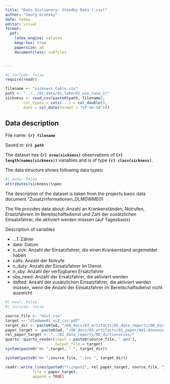```yaml
---
title: "Data Dictionary: Standby Data (.csv)"
author: "Georg Grunsky"
date: today
editor: visual
format:
  pdf:
    latex_engine: xelatex
    keep-tex: true
    papersize: a4
    documentclass: subfiles


---
```



```r
#| include: false
require(readr)

filename <- "sickness_table.csv"
path <- "../../01_data/01_lake/01_use_case_2/"
sickness <- read_csv(paste0(path, filename), 
        col_types = cols(...1 = col_double(), 
        date = col_date(format = "%Y-%m-%d")))
```

## Data description

File name: **`{r} filename`**

Saved in: **`{r} path`**

The dataset has **`{r} nrow(sickness)`** observations of **`{r} length(names(sickness))`** variables and is of type **`{r} class(sickness)`**.

The data structure shows following data types:

```r
#| echo: false
attributes(sickness)$spec
```

The description of the dataset is taken from the projects basic data document "Zusatzinformationen_DLMDWME01

The file provides data about: Anzahl an Krankenständen, Notrufen, Ersatzfahrern im Bereitschaftsdienst und Zahl der zusätzlichen Einsatzfahrer, die aktiviert werden müssen (auf Tagesbasis)

Description of variables

-   ...1: Zähler
-   date: Datum
-   n_sick: Anzahl der Einsatzfahrer, die einen Krankenstand angemeldet haben
-   calls: Anzahl der Notrufe
-   n_duty: Anzahl der Einsatzfahrer im Dienst
-   n_sby: Anzahl der verfügbaren Ersatzfahrer
-   sby_need: Anzahl der Ersatzfahrer, die aktiviert werden
-   dafted: Anzahl der zusätzlichen Einsatzfahrer, die aktiviert werden müssen, wenn die Anzahl der Einsatzfahrer im Bereitschaftsdienst nicht ausreicht

```r
#| eval: false
#| include: false

source_file <- "dict_csv"
target <- "dlmdwme01_uc2_csv.pdf"
target_dir <- paste0(wd, "/00_docs/03_artifacts/02_data_reports/00_dictionaries/")
paper_target <- paste0(wd, "/00_docs/03_artifacts/01_paper/041-Annexes.tex")
rel_paper_target <- "../02_data_reports/00_dictionaries/"
quarto::quarto_render(input = paste0(source_file, ".qmd"),
                      output_file = target)
system(paste0("mv ",target, " ", target_dir))

system(paste0("mv ",source_file, ".tex ", target_dir))

readr::write_lines(paste0("\\input{", rel_paper_target, source_file, "}"), 
            file = paper_target, 
            append = TRUE)
```

